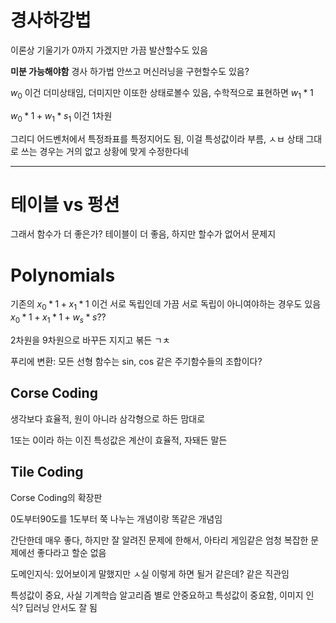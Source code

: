 # 경사하강법
이론상 기울기가 0까지 가겠지만 가끔 발산할수도 있음

**미분 가능해야함** 경사 하가법 안쓰고 머신러닝을 구현할수도 있음?

$w_0$ 이건 더미상태임, 더미지만 이또한 상태로볼수 있음, 수학적으로 표현하면 $w_1 * 1$

$w_0 * 1 + w_1 * s_1$ 이건 1차원

그리디 어드벤처에서 특정좌표를 특정지어도 됨, 이걸 특성값이라 부름, ㅅㅂ  상태 그대로 쓰는 경우는 거의 없고 상황에 맞게 수정한다네

***

# 테이블 vs 펑션
그래서 함수가 더 좋은가? 테이블이 더 좋음, 하지만 할수가 없어서 문제지

# Polynomials
기존의 $x_0 * 1 + x_1 * 1$ 이건 서로 독립인데 가끔 서로 독립이 아니여야하는 경우도 있음 $x_0 * 1 + x_1 * 1 + w_s * s$??

2차원을 9차원으로 바꾸든 지지고 볶든 ㄱㅊ

푸리에 변환: 모든 선형 함수는 sin, cos 같은 주기함수들의 조합이다?

## Corse Coding
생각보다 효율적, 원이 아니라 삼각형으로 하든 맘대로

1또는 0이라 하는 이진 특성값은 계산이 효율적, 자돼든 말든

## Tile Coding
Corse Coding의 확장판

0도부터90도를 1도부터 쭉 나누는 개념이랑 똑같은 개념임

간단한데 매우 좋다, 하지만 잘 알려진 문제에 한해서, 아타리 게임같은 엄청 복잡한 문제에선 좋다라고  할순 없음

도메인지식: 있어보이게 말했지만 ㅅ실 이렇게 하면 될거 같은데? 같은 직관임

특성값이 중요, 사실 기계학습 알고리즘 별로 안중요하고 특성값이 중요함, 이미지 인식? 딥러닝 안서도 잘 됨

